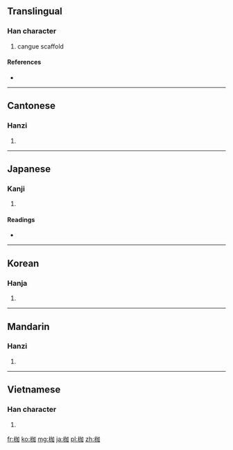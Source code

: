 ==Translingual==

===Han character===
{{Han char|rn=75|rad=木|as=05|sn=9|four=4690<sub>0</sub>|canj=木大尸口 (DKSR)}}

# cangue scaffold

====References====
* {{Han ref|kx=0517.110|dkj=14587|dj=0905.130|hdz=21190.060|uh=67B7|ud=26551|bh=CF45|bd=53061}}

----

==Cantonese==

===Hanzi===
{{yue-hanzi|jyut=|y=ga1}}

# {{defn|lang=yue|sort=木05}}

----

==Japanese==

===Kanji===
{{ja-kanji|grade=|rs=木05}}

# {{defn|lang=ja|sort=木05}}

====Readings====
* {{ja-readings|on=[[か]] (ka)|kun=[[からざお]] (karazao), [[かせ]] (kase)}}

----

==Korean==

===Hanja===
{{ko-hanja|hangeul=가|eumhun=|rv=ga|mr=ka|y=ka}}

# {{defn|lang=ko|sort=木05}}

----

==Mandarin==

===Hanzi===
{{cmn-hanzi|pin=[[jiā]] ([[jia1]])|wg=chia<sup>1</sup>}}

# {{defn|lang=cmn|sort=木05}}

----

==Vietnamese==

===Han character===
{{vi-hantu|[[gia]], [[da]], [[dà]], [[già]]|rs=木05}}

# {{defn|lang=vi|sort=木05}}

[[fr:枷]]
[[ko:枷]]
[[mg:枷]]
[[ja:枷]]
[[pl:枷]]
[[zh:枷]]
